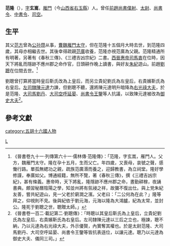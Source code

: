 {{expand|time=2013-11-11T07:52:11+00:00}}
'''范隆'''（{{bd|？||？|catIdx=F}}），[[表字|字]]'''玄嵩'''，[[雁門|雁門]]（今[[山西省|山西省]][[右玉縣|右玉縣]]）人。曾任[[前趙|前趙]][[尚書僕射|尚書僕射]]、[[太尉|太尉]]、[[尚書令|尚書令]]、[[中書令|中書令]]、[[司空|司空]]。

== 生平 ==

其父[[范方|范方]]曾為[[公孙瓒|公孙瓒]]从事，[[曹魏|曹魏]][[雁門|雁門]][[太守|太守]]，但在范隆十五個月大時去世，到范隆四歲，其母亦相繼去世。其後幸得疏親[[范廣_(西晉)|范廣]]收養，范隆亦視范廣為父親。范隆精通所有明著，另著有《春秋三傳》、《三禮吉凶宗紀》二書。[[西晉|西晉]][[晉惠帝|惠帝]][[司馬衷|司馬衷]]在位時，因天下將亂而隱跡不應州郡之命作官，日頭耕作晚上讀書，與好友[[朱紀|朱紀]]遊山。前趙[[劉聰|劉聰]]在位間去世。<ref>《晉書卷九十一‧列傳第六十一‧儒林傳‧范隆傳》：「范隆，字玄嵩，雁門人。父方，魏雁門太守。隆在孕十五月，生而父亡。年四歲，又喪母，哀號之聲，感慟行路。單孤無緦功之親，疏族范廣湣而養之，迎歸教書，為立祠堂。隆好學修謹，奉廣如父。博通經籍，無所不覽，著《春秋三傳》，撰《三禮吉凶宗紀》，甚有條義。惠帝時，天下將亂，隆隱跡不應州郡之命，晝勤耕稼，夜誦書典。頗習秘曆陰陽之學，知並州將有氛祲之祥，故彌不復出仕。與上党朱紀友善，嘗共紀遊山，見一父老於窮澗之濱。父老曰：「二公何為在此？」隆等拜之，仰視則不見。後與紀依于劉元海，元海以隆為大鴻臚，紀為太常，並封公。隆死于劉聰之世，聰贈太師。」</ref>

劉聰曾打算將當時皇后靳氏改為上皇后，而另立貴妃劉氏為左皇后，右貴嬪靳氏為右皇后。[[左司隸|左司隸]][[陳元達|陳元達]]力諫，但劉聰不聽，還將陳元達明升暗降為[[右光祿大夫|右光祿大夫]]，於是范隆、[[大司馬|大司馬]][[劉丹|劉丹]]、[[大司空|大司空]][[呼延晏|呼延晏]]、[[尚書令|尚書令]][[王鑒|王鑒]]等人抗議，以致陳元達被改為[[御史大夫|御史大夫]]<ref>《晉書卷一百二‧載記第二‧劉聰傳》：「時聰以其皇后靳氏為上皇后，立貴妃劉氏為左皇后，右貴嬪靳氏為右皇后。左司隸陳元達以三后之立也，極諫，聰不納，乃以元達為右光祿大夫，外示優賢，內實奪其權也。於是太尉范隆、大司馬劉丹、大司空呼延晏、尚書令王鑒等皆抗表遜位，以讓元達。聰乃以元達為御史大夫、儀同三司。」</ref>。

==參考文獻==
{{wikisource|晉書/卷091}}
{{wikisource|晉書/卷102}}
{{Reflist}}

{{DEFAULTSORT:Fan范}}
[[category:五胡十六國人物|category:五胡十六國人物]]
[[Category:范姓|L]]